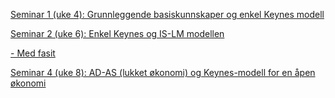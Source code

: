 

[Seminar 1 (uke 4): Grunnleggende basiskunnskaper og enkel Keynes modell](seminar/seminar1.html)

[Seminar 2 (uke 6): Enkel Keynes og IS-LM modellen](seminar/seminar2.html)

[- Med fasit](seminar/seminar2_fasit.nb.html)

[Seminar 4 (uke 8): AD-AS (lukket økonomi) og Keynes-modell for en åpen økonomi](seminar/seminar3.nb.html)

<!--



#[- Med fasit](seminar/seminar2_fasit.nb.html)

[Seminar 3 (uke 8): Grunnleggende basiskunnskaper og enkel Keynes modell](seminar/seminar2)

[Seminar 4 (uke 10): Grunnleggende basiskunnskaper og enkel Keynes modell](seminar/seminar2)

[Seminar 4 (uke 12): Grunnleggende basiskunnskaper og enkel Keynes modell](seminar/seminar2)

[Seminar 4 (uke 16): Grunnleggende basiskunnskaper og enkel Keynes modell](seminar/seminar2)

[Seminar 4 (uke 17): Grunnleggende basiskunnskaper og enkel Keynes modell](seminar/seminar2)
-->

